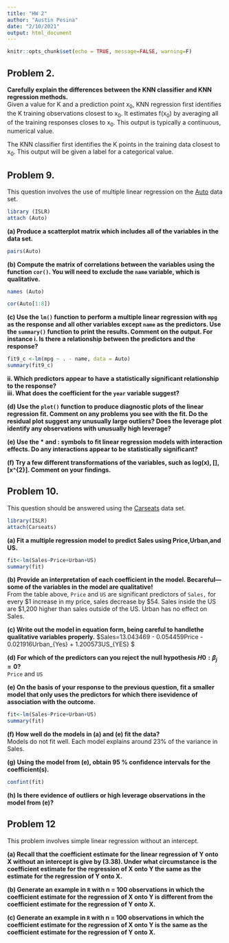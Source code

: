 ```yaml
---
title: "HW 2"
author: "Austin Pesina"
date: "2/10/2021"
output: html_document
---
```


```r
knitr::opts_chunk$set(echo = TRUE, message=FALSE, warning=F)
```

## Problem 2.

**Carefully explain the differences between the KNN classifier and KNN regression methods.**  
Given a value for K and a prediction point x~0~, KNN regression first identifies the K training observations closest to x~0~. It estimates f(x~0~) by averaging all of the training responses closes to x~0~. This output is typically a continuous, numerical value.  

The KNN classifier first identifies the K points in the training data closest to x~0~. This output will be given a label for a categorical value.  

## Problem 9.
This question involves the use of multiple linear regression on the [Auto](https://rdrr.io/cran/ISLR/man/Auto.html) data set.  

```r
library (ISLR)
attach (Auto)
```
**(a) Produce a scatterplot matrix which includes all of the variables in the data set.**
``` r
pairs(Auto)
```

**(b) Compute the matrix of correlations between the variables using the function `cor()`. You will need to exclude the `name` variable, which is qualitative.**  

``` r
names (Auto)

cor(Auto[1:8])
```

**(c) Use the `lm()` function to perform a multiple linear regression with `mpg` as the response and all other variables except `name` as the predictors. Use the `summary()` function to print the results. Comment on the output. For instance  **
**i. Is there a relationship between the predictors and the response?**  
```r
fit9_c <-lm(mpg ~ . - name, data = Auto)
summary(fit9_c)
```  
**ii. Which predictors appear to have a statistically significant relationship to the response?**  
**iii. What does the coefficient for the `year` variable suggest?**  

**(d) Use the `plot()` function to produce diagnostic plots of the linear regression fit. Comment on any problems you see with the fit. Do the residual plot suggest any unusually large outliers? Does the leverage plot identify any observations with unusually high leverage?**  

**(e) Use the * and : symbols to fit linear regression models with interaction effects. Do any interactions appear to be statistically significant?**  

**(f) Try a few different transformations of the variables, such as log(x), \[\sqrt{x}\], \[x^{2}\]. Comment on your findings.  **


## Problem 10.
This question should be answered using the [Carseats](https://rdrr.io/cran/ISLR/man/Carseats.html) data set.

```r
library(ISLR)
attach(Carseats)
```
**(a) Fit a multiple regression model to predict Sales using Price,Urban,and US.**  
```r
fit<-lm(Sales~Price+Urban+US)
summary(fit)
```

**(b) Provide an interpretation of each coefficient in the model. Becareful—some of the variables in the model are qualitative!**  
From the table above, `Price` and `US` are significant predictors of `Sales,` for every \$1 increase in my price, sales decrease by \$54. Sales inside the US are \$1,200 higher than sales outside of the US. Urban has no effect on Sales.

**(c) Write out the model in equation form, being careful to handlethe qualitative variables properly.**  $Sales=13.043469  - 0.054459Price -  0.021916Urban_{Yes} +  1.200573US_{YES}     $

**(d) For which of the predictors can you reject the null hypothesis $H0:β_{j}=0$?**  
`Price` and `US`

**(e) On the basis of your response to the previous question, fit a smaller model that only uses the predictors for which there isevidence of association with the outcome.**  
```r
fit<-lm(Sales~Price+Urban+US)
summary(fit)
```

**(f) How well do the models in (a) and (e) fit the data?**  
Models do not fit well. Each model explains around 23% of the variance in Sales.

**(g) Using the model from (e), obtain 95 % confidence intervals for the coefficient(s).**  
```r
confint(fit)
```
**(h) Is there evidence of outliers or high leverage observations in the model from (e)?**  


## Problem 12
This problem involves simple linear regression without an intercept.  

**(a) Recall that the coefficient estimate \hat{β} for the linear regression of Y onto X without an intercept is give by (3.38). Under what circumstance is the coefficient estimate for the regression of X onto Y the same as the  estimate for the regression of Y onto X. **  

**(b) Generate an example in `R` with n = 100 observations in which the coefficient estimate for the regression of X onto Y is different from the coefficient estimate for the regression of Y onto X.**  

**(c) Generate an example in `R` with n = 100 observations in which the coefficient estimate for the regression of X onto Y is the same as the coefficient estimate for the regression of Y onto X.**  